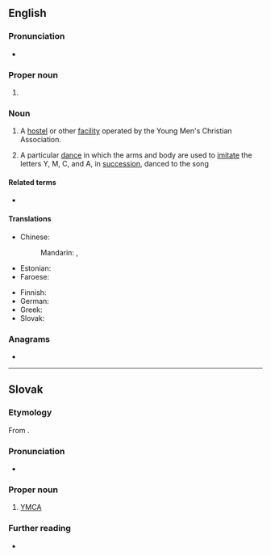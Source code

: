 ==English==
{{wikipedia}}
===Pronunciation===
* {{audio|en|LL-Q1860 (eng)-PerfectSoundWhatever-YMCA.wav|Audio (CA)}}

===Proper noun===
{{en-proper noun}}

# {{initialism of|en|{{w|Young Men's Christian Association}}}}

===Noun===
{{en-noun}}

# A [[hostel]] or other [[facility]] operated by the Young Men's Christian Association.
#: {{syn|en|Y|q1=informal}}
# {{lb|en|preceded by definite article}} A particular [[dance]] in which the arms and body are used to [[imitate]] the letters Y, M, C, and A, in [[succession]], danced to the {{w|Village People}} song ''{{w|Y.M.C.A. (song)|Y.M.C.A.}}''

====Related terms====
* {{l|en|YWCA}}

====Translations====
{{trans-top|Young Men's Christian Association}}
* Chinese:
*: Mandarin: {{t|cmn|基督教青年會}}, {{t|cmn|基督教青年会|tr=Jīdùjiào Qīngniánhuì}}
* Estonian: {{t|et|NMKÜ}}
* Faroese: {{t|fo|KFUM}}
{{trans-mid}}
* Finnish: {{t|fi|NMKY}} {{qualifier|Nuorten Miesten Kristillinen Yhdistys}}
* German: {{t+|de|CVJM}}
* Greek: {{t+|el|ΧΑΝ}}
* Slovak: {{t+|sk|YMCA}}<!--moved to Slovak entry: (pronounced ''imka'')-->
{{trans-bottom}}

===Anagrams===
* {{anagrams|en|a=acmy|Macy|cyma}}

{{cln|en|initialisms}}
{{C|en|Organizations|Dances}}

----

==Slovak==

===Etymology===
From {{der|sk|en|YMCA}}.

===Pronunciation===
* {{sk-IPA|imka}}

===Proper noun===
{{sk-proper noun|g=n}}

# [[#English|YMCA]]

===Further reading===
* {{R:SDK}}